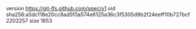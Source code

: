version https://git-lfs.github.com/spec/v1
oid sha256:a5dc118e20cc8ad5f0a574e6125a36c3f5305d9b2f24eeff10b727bcf2202257
size 1653
